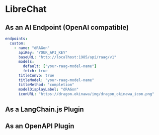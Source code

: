 
# LibreChat
## As an AI Endpoint (OpenAI compatible)
```yaml
endpoints:
  custom:
    - name: "dRAGon"
      apiKey: "YOUR_API_KEY"
      baseURL: "http://localhost:1985/api/raag/v1"
      models:
        default: ["your-raag-model-name"]
        fetch: true
      titleConvo: true
      titleModel: "your-raag-model-name"
      titleMethod: "completion"
      modelDisplayLabel: "dRAGon"
      iconURL: "https://dragon.okinawa/img/dragon_okinawa_icon.png"
```

## As a LangChain.js Plugin
<WIPS />

## As an OpenAPI Plugin
<WIPS />